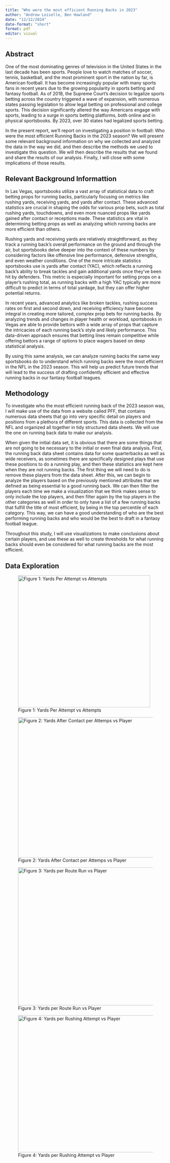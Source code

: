 ---
title: "Who were the most efficient Running Backs in 2023"
author: "Andrew Loiselle, Ben Howland"
date: "12/12/2024"
date-format: "short"
format: pdf
editor: visual
---

## Abstract

<p>One of the most dominating genres of television in the United States in the last decade has been sports. People love to watch matches of soccer, tennis, basketball, and the most prominent sport in the nation by far, is American football. It has become increasingly popular with many sports fans in recent years due to the growing popularity in sports betting and fantasy football. As of 2018, the Supreme Court’s decision to legalize sports betting across the country triggered a wave of expansion, with numerous states passing legislation to allow legal betting on professional and college sports. This decision significantly altered the way Americans engage with sports, leading to a surge in sports betting platforms, both online and in physical sportsbooks. By 2023, over 30 states had legalized sports betting.</p>

<p>In the present report, we’ll report on investigating a position in football: Who were the most efficient Running Backs in the 2023 season? We will present some relevant background information on why we collected and analyzed the data in the way we did, and then describe the methods we used to investigate this question. We will then describe the results that we found and share the results of our analysis. Finally, I will close with some implications of those results.</p>

## Relevant Background Informattion

<p>In Las Vegas, sportsbooks utilize a vast array of statistical data to craft betting props for running backs, particularly focusing on metrics like rushing yards, receiving yards, and yards after contact. These advanced statistics are crucial in shaping the odds for various prop bets, such as total rushing yards, touchdowns, and even more nuanced props like yards gained after contact or receptions made. These statistics are vital in determining betting props as well as analyzing which running backs are more efficient than others.</p>

<p>Rushing yards and receiving yards are relatively straightforward, as they track a running back's overall performance on the ground and through the air, but sportsbooks delve deeper into the context of these numbers by considering factors like offensive line performance, defensive strengths, and even weather conditions. One of the more intricate statistics sportsbooks use is yards after contact (YAC), which reflects a running back's ability to break tackles and gain additional yards once they've been hit by defenders. This metric is especially important for setting props on a player's rushing total, as running backs with a high YAC typically are more difficult to predict in terms of total yardage, but they can offer higher potential returns.</p>

<p>In recent years, advanced analytics like broken tackles, rushing success rates on first and second down, and receiving efficiency have become integral in creating more tailored, complex prop bets for running backs. By analyzing trends and changes in player health or workload, sportsbooks in Vegas are able to provide bettors with a wide array of props that capture the intricacies of each running back's style and likely performance. This data-driven approach ensures that betting lines remain competitive while offering bettors a range of options to place wagers based on deep statistical analysis.</p>

<p>By using this same analysis, we can analyze running backs the same way sportsbooks do to understand which running backs were the most efficient in the NFL in the 2023 season. This will help us predict future trends that will lead to the success of drafting confidently efficient and effective running backs in our fantasy football leagues.</p>

## Methodology

<p>To investigate who the most efficient running back of the 2023 season was, I will make use of the data from a website called PFF, that contains numerous data sheets that go into very specific detail on players and positions from a plethora of different sports. This data is collected from the NFL and organized all together in tidy structured data sheets. We will use the one on running back data to make our analysis.</p>

<p>When given the initial data set, it is obvious that there are some things that are not going to be necessary to the initial or even final data analysis. First, the running back data sheet contains data for some quarterbacks as well as wide receivers, as sometimes there are specifically designed plays that use these positions to do a running play, and then these statistics are kept here when they are not running backs. The first thing we will need to do is remove these players from the data sheet. After this, we can begin to analyze the players based on the previously mentioned attributes that we defined as being essential to a good running back. We can then filter the players each time we make a visualization that we think makes sense to only include the top players, and then filter again by the top players in the other categories as well in order to only have a list of a few running backs that fulfill the title of most efficient, by being in the top percentile of each category. This way, we can have a good understanding of who are the best performing running backs and who would be the best to draft in a fantasy football league.</p>

<p>Throughout this study, I will use visualizations to make conclusions about certain players, and use these as well to create thresholds for what running backs should even be considered for what running backs are the most efficient.</p>

## Data Exploration

![Figure 1: Yards Per Attempt vs Attempts](images/Screenshot%20(24).png){fig-align="center" width="415"}

![Figure 2: Yards After Contact per Attemps vs Player](images/Screenshot (25).png){fig-align="center" width="441"}

![Figure 3: Yards per Route Run vs Player](images/Screenshot (26).png){fig-align="center" width="434"}

![Figure 4: Yards per Rushing Attempt vs Player](images/Screenshot (27).png){fig-align="center" width="431"}
